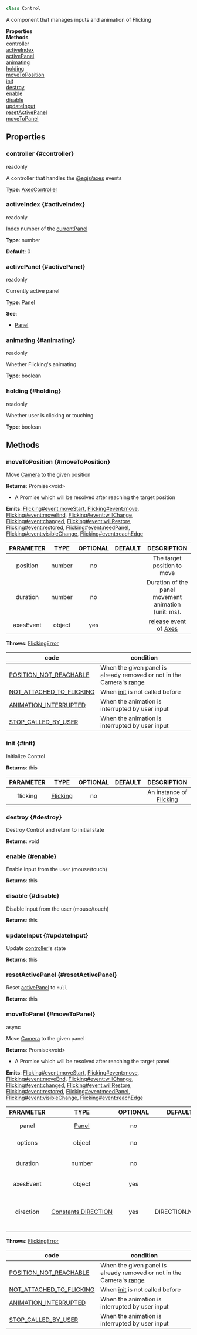 


```ts
class Control
```
A component that manages inputs and animation of Flicking

<div className="container">
    <div className="row mb-2"><div className="col col--6"><strong>Properties</strong></div><div className="col col--6"><strong>Methods</strong></div></div>
    <div className="row"><div className="col col--6"><a href="#controller">controller</a><br/><a href="#activeIndex">activeIndex</a><br/><a href="#activePanel">activePanel</a><br/><a href="#animating">animating</a><br/><a href="#holding">holding</a></div><div className="col col--6"><a href="#moveToPosition">moveToPosition</a><br/><a href="#init">init</a><br/><a href="#destroy">destroy</a><br/><a href="#enable">enable</a><br/><a href="#disable">disable</a><br/><a href="#updateInput">updateInput</a><br/><a href="#resetActivePanel">resetActivePanel</a><br/><a href="#moveToPanel">moveToPanel</a></div></div>
  </div>



## Properties

### controller {#controller}

<div className="bulma-tags">

<span className="bulma-tag is-warning">readonly</span>


</div>

A controller that handles the [@egjs/axes](https://naver#github#io/egjs-axes/) events

**Type**: [AxesController](AxesController)
















### activeIndex {#activeIndex}

<div className="bulma-tags">

<span className="bulma-tag is-warning">readonly</span>


</div>

Index number of the [currentPanel](Flicking#currentPanel)

**Type**: number

**Default**: 0














### activePanel {#activePanel}

<div className="bulma-tags">

<span className="bulma-tag is-warning">readonly</span>


</div>

Currently active panel

**Type**: [Panel](Panel)











**See**:
- [Panel](Panel)




### animating {#animating}

<div className="bulma-tags">

<span className="bulma-tag is-warning">readonly</span>


</div>

Whether Flicking's animating

**Type**: boolean
















### holding {#holding}

<div className="bulma-tags">

<span className="bulma-tag is-warning">readonly</span>


</div>

Whether user is clicking or touching

**Type**: boolean
















## Methods

### moveToPosition {#moveToPosition}

<div className="bulma-tags">




</div>

Move [Camera](Camera) to the given position





**Returns**: Promise&lt;void&gt;
- A Promise which will be resolved after reaching the target position

**Emits**: [Flicking#event:moveStart](Flicking#event-moveStart), [Flicking#event:move](Flicking#event-move), [Flicking#event:moveEnd](Flicking#event-moveEnd), [Flicking#event:willChange](Flicking#event-willChange), [Flicking#event:changed](Flicking#event-changed), [Flicking#event:willRestore](Flicking#event-willRestore), [Flicking#event:restored](Flicking#event-restored), [Flicking#event:needPanel](Flicking#event-needPanel), [Flicking#event:visibleChange](Flicking#event-visibleChange), [Flicking#event:reachEdge](Flicking#event-reachEdge)

|PARAMETER|TYPE|OPTIONAL|DEFAULT|DESCRIPTION|
|:---:|:---:|:---:|:---:|:---:|
|position|number|no||The target position to move|
|duration|number|no||Duration of the panel movement animation (unit: ms).|
|axesEvent|object|yes||[release](https://naver#github#io/egjs-axes/release/latest/doc/eg#Axes#html#event-release) event of [Axes](https://naver#github#io/egjs-axes/)|


**Throws**: [FlickingError](FlickingError)

|code|condition|
|---|---|
|[POSITION_NOT_REACHABLE](Constants#ERROR_CODE)|When the given panel is already removed or not in the Camera's [range](Camera#range)|
|[NOT_ATTACHED_TO_FLICKING](Constants#ERROR_CODE)|When [init](Control#init) is not called before|
|[ANIMATION_INTERRUPTED](Constants#ERROR_CODE)|When the animation is interrupted by user input|
|[STOP_CALLED_BY_USER](Constants#ERROR_CODE)|When the animation is interrupted by user input|





### init {#init}

<div className="bulma-tags">




</div>

Initialize Control





**Returns**: this




|PARAMETER|TYPE|OPTIONAL|DEFAULT|DESCRIPTION|
|:---:|:---:|:---:|:---:|:---:|
|flicking|[Flicking](Flicking)|no||An instance of [Flicking](Flicking)|








### destroy {#destroy}

<div className="bulma-tags">




</div>

Destroy Control and return to initial state





**Returns**: void













### enable {#enable}

<div className="bulma-tags">




</div>

Enable input from the user (mouse/touch)





**Returns**: this













### disable {#disable}

<div className="bulma-tags">




</div>

Disable input from the user (mouse/touch)





**Returns**: this













### updateInput {#updateInput}

<div className="bulma-tags">




</div>

Update [controller](Control#controller)'s state





**Returns**: this













### resetActivePanel {#resetActivePanel}

<div className="bulma-tags">




</div>

Reset [activePanel](Control#activePanel) to `null`





**Returns**: this













### moveToPanel {#moveToPanel}

<div className="bulma-tags">



<span className="bulma-tag is-success">async</span>
</div>

Move [Camera](Camera) to the given panel





**Returns**: Promise&lt;void&gt;
- A Promise which will be resolved after reaching the target panel

**Emits**: [Flicking#event:moveStart](Flicking#event-moveStart), [Flicking#event:move](Flicking#event-move), [Flicking#event:moveEnd](Flicking#event-moveEnd), [Flicking#event:willChange](Flicking#event-willChange), [Flicking#event:changed](Flicking#event-changed), [Flicking#event:willRestore](Flicking#event-willRestore), [Flicking#event:restored](Flicking#event-restored), [Flicking#event:needPanel](Flicking#event-needPanel), [Flicking#event:visibleChange](Flicking#event-visibleChange), [Flicking#event:reachEdge](Flicking#event-reachEdge)

|PARAMETER|TYPE|OPTIONAL|DEFAULT|DESCRIPTION|
|:---:|:---:|:---:|:---:|:---:|
|panel|[Panel](Panel)|no||The target panel to move|
|options|object|no||An options object|
|duration|number|no||Duration of the animation (unit: ms)|
|axesEvent|object|yes||[release](https://naver#github#io/egjs-axes/release/latest/doc/eg#Axes#html#event-release) event of [Axes](https://naver#github#io/egjs-axes/)|
|direction|[Constants.DIRECTION](Constants:DIRECTION)|yes|DIRECTION.NONE|Direction to move, only available in the [circular](Flicking#circular) mode|


**Throws**: [FlickingError](FlickingError)

|code|condition|
|---|---|
|[POSITION_NOT_REACHABLE](Constants#ERROR_CODE)|When the given panel is already removed or not in the Camera's [range](Camera#range)|
|[NOT_ATTACHED_TO_FLICKING](Constants#ERROR_CODE)|When [init](Control#init) is not called before|
|[ANIMATION_INTERRUPTED](Constants#ERROR_CODE)|When the animation is interrupted by user input|
|[STOP_CALLED_BY_USER](Constants#ERROR_CODE)|When the animation is interrupted by user input|






